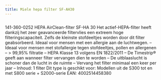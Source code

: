 ```yaml
---
title: Miele hepa filter SF-AH30
---
```



<Image src={imageProduct} width={imageProduct.width} alt="" />


141-360-0252
HEPA AirClean-filter SF-HA 30
Het actief-HEPA-filter heeft dankzij het zeer geavanceerde filtervlies een extreem hoge filteringscapaciteit. Zelfs de kleinste stofdeeltjes worden door dit filter geabsorbeerd. Ideaal voor mensen met een allergie aan de luchtwegen.
&#8211; Ideaal voor mensen met stofallergie tegen stofdeeltjes, pollen en allergenen
&#8211; &gt; 99,95% filtratie
&#8211; HEPA Klasse 13 volgens EN 1822/2011
&#8211; De Timestrip® geeft aan wanneer filter vervangen dien te worden
&#8211; De uitblaaslucht is schoner dan de lucht in de ruimte
&#8211; Vervang het filter minimaal een keer per jaar
&#8211; Inhoud: 1 filter
Dit type is geschikt voor:
Modellen uit de S300 tot en met S800 serie + S2000-serie
EAN: 4002514458380
